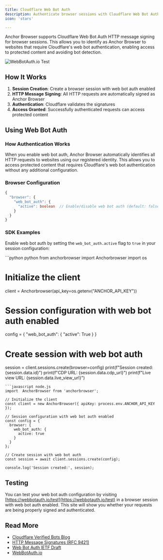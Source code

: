 ```yaml
---
title: Cloudflare Web Bot Auth
description: Authenticate browser sessions with Cloudflare Web Bot Auth
icon: 'stars'

---
```


Anchor Browser supports Cloudflare Web Bot Auth HTTP message signing for browser sessions. This allows you to identify as Anchor Browser to websites that require Cloudflare's web bot authentication, enabling access to protected content and avoiding bot detection.

![WebBotAuth.io Test](/images/cloudflare-web-bot-auth.png)

## How It Works

1. **Session Creation**: Create a browser session with web bot auth enabled
2. **HTTP Message Signing**: All HTTP requests are automatically signed as Anchor Browser
3. **Authentication**: Cloudflare validates the signatures
4. **Access Granted**: Successfully authenticated requests can access protected content

## Using Web Bot Auth

### How Authentication Works

When you enable web bot auth, Anchor Browser automatically identifies all HTTP requests to websites using our registered identity. This allows you to access protected content that requires Cloudflare's web bot authentication without any additional configuration.

### Browser Configuration

```typescript
{
  "browser": {
    "web_bot_auth": {
      "active": boolean  // Enable/disable web bot auth (default: false)
    }
  }
}
```

### SDK Examples

Enable web bot auth by setting the `web_bot_auth.active` flag to `true` in your session configuration:

<CodeGroup>
```python python
from anchorbrowser import Anchorbrowser
import os

# Initialize the client
client = Anchorbrowser(api_key=os.getenv("ANCHOR_API_KEY"))

# Session configuration with web bot auth enabled
config = {
    "web_bot_auth": {
      "active": True
    }
}

# Create session with web bot auth
session = client.sessions.create(browser=config)
print(f"Session created: {session.data.id}")
print(f"CDP URL: {session.data.cdp_url}")
print(f"Live view URL: {session.data.live_view_url}")
```
```javascript node.js
import  AnchorBrowser from 'anchorbrowser';

// Initialize the client
const client = new AnchorBrowser({ apiKey: process.env.ANCHOR_API_KEY });

// Session configuration with web bot auth enabled
const config = {
  browser: {
    web_bot_auth: {
      active: true
    }
  }
};

// Create session with web bot auth
const session = await client.sessions.create(config);

console.log('Session created:', session);
```
</CodeGroup>

## Testing

You can test your web bot auth configuration by visiting [https://webbotauth.io/test](https://webbotauth.io/test) in a browser session with web bot auth enabled. This site will show you whether your requests are being properly signed and authenticated.

## Read More

- [Cloudflare Verified Bots Blog](https://blog.cloudflare.com/verified-bots-with-cryptography/)
- [HTTP Message Signatures (RFC 9421)](https://datatracker.ietf.org/doc/html/rfc9421)
- [Web Bot Auth IETF Draft](https://datatracker.ietf.org/doc/html/draft-meunier-web-bot-auth-architecture)
- [WebBotAuth.io](https://webbotauth.io)